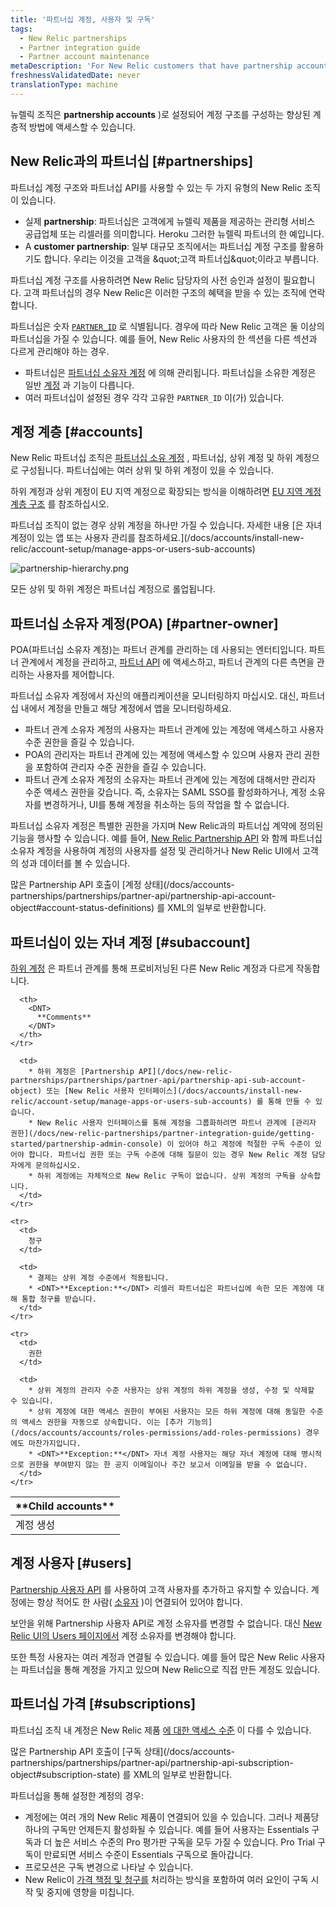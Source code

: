 ```yaml
---
title: '파트너십 계정, 사용자 및 구독'
tags:
  - New Relic partnerships
  - Partner integration guide
  - Partner account maintenance
metaDescription: 'For New Relic customers that have partnership accounts, this explains the hierarchical structure and rules for those accounts.'
freshnessValidatedDate: never
translationType: machine
---
```


뉴렐릭 조직은 <DNT>**partnership accounts**</DNT> )로 설정되어 계정 구조를 구성하는 향상된 계층적 방법에 액세스할 수 있습니다.

## New Relic과의 파트너십 [#partnerships]

파트너십 계정 구조와 파트너십 API를 사용할 수 있는 두 가지 유형의 New Relic 조직이 있습니다.

* 실제 <DNT>**partnership**</DNT>: 파트너십은 고객에게 뉴렐릭 제품을 제공하는 관리형 서비스 공급업체 또는 리셀러를 의미합니다. Heroku 그러한 뉴렐릭 파트너의 한 예입니다.
* A <DNT>**customer partnership**</DNT>: 일부 대규모 조직에서는 파트너십 계정 구조를 활용하기도 합니다. 우리는 이것을 고객을 &amp;quot;고객 파트너십&amp;quot;이라고 부릅니다.

파트너십 계정 구조를 사용하려면 New Relic 담당자의 사전 승인과 설정이 필요합니다. 고객 파트너십의 경우 New Relic은 이러한 구조의 혜택을 받을 수 있는 조직에 연락합니다.

파트너십은 숫자 [`PARTNER_ID`](/docs/accounts-partnerships/partnerships/partner-api/partner-api-reference) 로 식별됩니다. 경우에 따라 New Relic 고객은 둘 이상의 파트너십을 가질 수 있습니다. 예를 들어, New Relic 사용자의 한 섹션을 다른 섹션과 다르게 관리해야 하는 경우.

* 파트너십은 [파트너십 소유자 계정](#partner-owner) 에 의해 관리됩니다. 파트너십을 소유한 계정은 일반 [계정](#accounts) 과 기능이 다릅니다.
* 여러 파트너십이 설정된 경우 각각 고유한 `PARTNER_ID` 이(가) 있습니다.

## 계정 계층 [#accounts]

New Relic 파트너십 조직은 [파트너십 소유 계정](#partner-owner) , 파트너십, 상위 계정 및 하위 계정으로 구성됩니다. 파트너십에는 여러 상위 및 하위 계정이 있을 수 있습니다.

하위 계정과 상위 계정이 EU 지역 계정으로 확장되는 방식을 이해하려면 [EU 지역 계정 계층 구조](/docs/using-new-relic/welcome-new-relic/getting-started/introduction-eu-region-data-center#global-account-hierarchy) 를 참조하십시오.

<Callout variant="tip">
  파트너십 조직이 없는 경우 상위 계정을 하나만 가질 수 있습니다. 자세한 내용 [은 자녀 계정이 있는 앱 또는 사용자 관리를 참조하세요.](/docs/accounts/install-new-relic/account-setup/manage-apps-or-users-sub-accounts)
</Callout>

<img
  title="partnership-hierarchy.png"
  alt="partnership-hierarchy.png"
  src="/images/partnerships_diagram_hierarchy.webp"
/>

<figcaption>
  모든 상위 및 하위 계정은 파트너십 계정으로 롤업됩니다.
</figcaption>

## 파트너십 소유자 계정(POA) [#partner-owner]

POA(파트너십 소유자 계정)는 파트너 관계를 관리하는 데 사용되는 엔터티입니다. 파트너 관계에서 계정을 관리하고, [파트너 API](/docs/new-relic-partnerships/partner-integration-guide/partner-account-maintenance/partner-api) 에 액세스하고, 파트너 관계의 다른 측면을 관리하는 사용자를 제어합니다.

파트너십 소유자 계정에서 자신의 애플리케이션을 모니터링하지 마십시오. 대신, 파트너십 내에서 계정을 만들고 해당 계정에서 앱을 모니터링하세요.

* 파트너 관계 소유자 계정의 사용자는 파트너 관계에 있는 계정에 액세스하고 사용자 수준 권한을 즐길 수 있습니다.
* POA의 관리자는 파트너 관계에 있는 계정에 액세스할 수 있으며 사용자 관리 권한을 포함하여 관리자 수준 권한을 즐길 수 있습니다.
* 파트너 관계 소유자 계정의 소유자는 파트너 관계에 있는 계정에 대해서만 관리자 수준 액세스 권한을 갖습니다. 즉, 소유자는 SAML SSO를 활성화하거나, 계정 소유자를 변경하거나, UI를 통해 계정을 취소하는 등의 작업을 할 수 없습니다.

파트너십 소유자 계정은 특별한 권한을 가지며 New Relic과의 파트너십 계약에 정의된 기능을 행사할 수 있습니다. 예를 들어, [New Relic Partnership API](/docs/new-relic-partnerships/partner-integration-guide/partner-account-maintenance/partner-api) 와 함께 파트너십 소유자 계정을 사용하여 계정의 사용자를 설정 및 관리하거나 New Relic UI에서 고객의 성과 데이터를 볼 수 있습니다.

<Callout variant="tip">
  많은 Partnership API 호출이 [계정 상태](/docs/accounts-partnerships/partnerships/partner-api/partnership-api-account-object#account-status-definitions) 를 XML의 일부로 반환합니다.
</Callout>

## 파트너십이 있는 자녀 계정 [#subaccount]

[하위 계정](/docs/accounts/original-accounts-billing/original-users-roles/original-account-structure) 은 파트너 관계를 통해 프로비저닝된 다른 New Relic 계정과 다르게 작동합니다.

<table>
  <thead>
    <tr>
      <th style={{ width: "200px" }}>
        <DNT>
          **Child accounts**
        </DNT>
      </th>

      <th>
        <DNT>
          **Comments**
        </DNT>
      </th>
    </tr>
  </thead>

  <tbody>
    <tr>
      <td>
        계정 생성
      </td>

      <td>
        * 하위 계정은 [Partnership API](/docs/new-relic-partnerships/partnerships/partner-api/partnership-api-sub-account-object) 또는 [New Relic 사용자 인터페이스](/docs/accounts/install-new-relic/account-setup/manage-apps-or-users-sub-accounts) 를 통해 만들 수 있습니다.
        * New Relic 사용자 인터페이스를 통해 계정을 그룹화하려면 파트너 관계에 [관리자 권한](/docs/new-relic-partnerships/partner-integration-guide/getting-started/partnership-admin-console) 이 있어야 하고 계정에 적절한 구독 수준이 있어야 합니다. 파트너십 권한 또는 구독 수준에 대해 질문이 있는 경우 New Relic 계정 담당자에게 문의하십시오.
        * 하위 계정에는 자체적으로 New Relic 구독이 없습니다. 상위 계정의 구독을 상속합니다.
      </td>
    </tr>

    <tr>
      <td>
        청구
      </td>

      <td>
        * 결제는 상위 계정 수준에서 적용됩니다.
        * <DNT>**Exception:**</DNT> 리셀러 파트너십은 파트너십에 속한 모든 계정에 대해 통합 청구를 받습니다.
      </td>
    </tr>

    <tr>
      <td>
        권한
      </td>

      <td>
        * 상위 계정의 관리자 수준 사용자는 상위 계정의 하위 계정을 생성, 수정 및 삭제할 수 있습니다.
        * 상위 계정에 대한 액세스 권한이 부여된 사용자는 모든 하위 계정에 대해 동일한 수준의 액세스 권한을 자동으로 상속합니다. 이는 [추가 기능의](/docs/accounts/accounts/roles-permissions/add-roles-permissions) 경우에도 마찬가지입니다.
        * <DNT>**Exception:**</DNT> 자녀 계정 사용자는 해당 자녀 계정에 대해 명시적으로 권한을 부여받지 않는 한 공지 이메일이나 주간 보고서 이메일을 받을 수 없습니다.
      </td>
    </tr>
  </tbody>
</table>

## 계정 사용자 [#users]

[Partnership 사용자 API](/docs/accounts-partnerships/partnerships/partner-api/partnership-api-user-object) 를 사용하여 고객 사용자를 추가하고 유지할 수 있습니다. 계정에는 항상 적어도 한 사람( [소유자](/docs/accounts-partnerships/accounts/account-billing-usage/users-roles#owner) )이 연결되어 있어야 합니다.

보안을 위해 Partnership 사용자 API로 계정 소유자를 변경할 수 없습니다. 대신 [New Relic UI의 Users 페이지에서](/docs/accounts/accounts/roles-permissions/change-account-owner) 계정 소유자를 변경해야 합니다.

또한 특정 사용자는 여러 계정과 연결될 수 있습니다. 예를 들어 많은 New Relic 사용자는 파트너십을 통해 계정을 가지고 있으며 New Relic으로 직접 만든 계정도 있습니다.

## 파트너십 가격 [#subscriptions]

파트너십 조직 내 계정은 New Relic 제품 [에 대한 액세스 수준](https://newrelic.com/application-monitoring/pricing) 이 다를 수 있습니다.

<Callout variant="tip">
  많은 Partnership API 호출이 [구독 상태](/docs/accounts-partnerships/partnerships/partner-api/partnership-api-subscription-object#subscription-state) 를 XML의 일부로 반환합니다.
</Callout>

파트너십을 통해 설정한 계정의 경우:

* 계정에는 여러 개의 New Relic 제품이 연결되어 있을 수 있습니다. 그러나 제품당 하나의 구독만 언제든지 활성화될 수 있습니다. 예를 들어 사용자는 Essentials 구독과 더 높은 서비스 수준의 Pro 평가판 구독을 모두 가질 수 있습니다. Pro Trial 구독이 만료되면 서비스 수준이 Essentials 구독으로 돌아갑니다.
* 프로모션은 구독 변경으로 나타날 수 있습니다.
* New Relic이 [가격 책정 및 청구를](/docs/accounts-partnerships/partner-integration-guide/new-relic-products-features/partner-products-pricing-billing) 처리하는 방식을 포함하여 여러 요인이 구독 시작 및 중지에 영향을 미칩니다.
